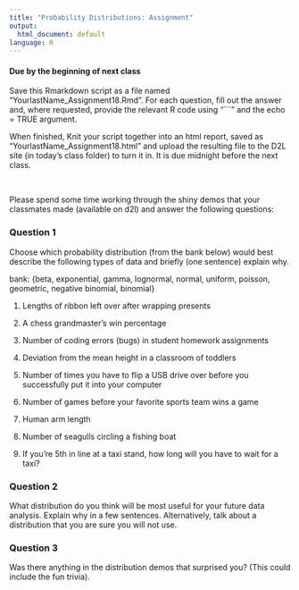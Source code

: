 ```yaml
---
title: "Probability Distributions: Assignment"
output:
  html_document: default
language: R
---
```


<!-- To render the assignment in Rmarkdown, enter the command below in the R console -->
<!-- rmarkdown::render("Class_18_Assignment.Rmd") -->

#### Due by the beginning of next class 

Save this Rmarkdown script as a file named “YourlastName_Assignment18.Rmd”. 
For each question, fill out the answer and, where requested, 
provide the relevant R code using "```" and the echo = TRUE argument.

When finished, Knit your script together into an html report, 
saved as “YourlastName_Assignment18.html” and upload the 
resulting file to the D2L site (in today’s class folder) to turn it in. 
It is due midnight before the next class.

\

Please spend some time working through the shiny demos that your classmates made (available on d2l) and answer the following questions:

### Question 1

Choose which probability distribution (from the bank below) would best describe 
the following types of data and briefly (one sentence) explain why.

bank: {beta, exponential, gamma, lognormal,
	   normal, uniform, poisson, geometric, 
	   negative binomial, binomial}
	   
1. Lengths of ribbon left over after wrapping presents

2. A chess grandmaster's win percentage

3. Number of coding errors (bugs) in student homework assignments

4. Deviation from the mean height in a classroom of toddlers

5. Number of times you have to flip a USB drive over before you successfully put it into your computer

6. Number of games before your favorite sports team wins a game

7. Human arm length

8. Number of seagulls circling a fishing boat

9. If you're 5th in line at a taxi stand, how long will you have to wait for a taxi?

### Question 2

What distribution do you think will be most useful for your future data analysis. Explain why in a few sentences. Alternatively, talk about a distribution that you are sure you will not use.

### Question 3

Was there anything in the distribution demos that surprised you? (This could include the fun trivia).
